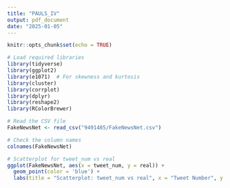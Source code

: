 ```yaml
---
title: "PAULS_IV"
output: pdf_document
date: "2025-01-05"
---
```


```r
knitr::opts_chunk$set(echo = TRUE)
```

```r
# Load required libraries
library(tidyverse)
library(ggplot2)
library(e1071)  # For skewness and kurtosis
library(cluster)
library(corrplot)
library(dplyr)
library(reshape2)
library(RColorBrewer)

# Read the CSV file
FakeNewsNet <- read_csv("9491485/FakeNewsNet.csv")

# Check the column names
colnames(FakeNewsNet)
```

```r
# Scatterplot for tweet_num vs real
ggplot(FakeNewsNet, aes(x = tweet_num, y = real)) +
  geom_point(color = 'blue') +
  labs(title = "Scatterplot: tweet_num vs real", x = "Tweet Number", y = "Real (1) or Fake (0)")
```

